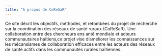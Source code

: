 ```yaml
---
title: "A propos de CoReSaR"
---
```


Ce site décrit les objectifs, méthodes, et retombées du projet de recherche sur la coordination des réseaux de santé ruraux (CoReSaR). Une collaboration entre des chercheurs ens anté mondiale et acteurs communautaires haïtiens,ce projet vise d'améliorer les connaissances sur les mécansismes de collaboration efficaces entre les acteurs des réseaux de santé actifs dans les communautés rurales haïtiennes.